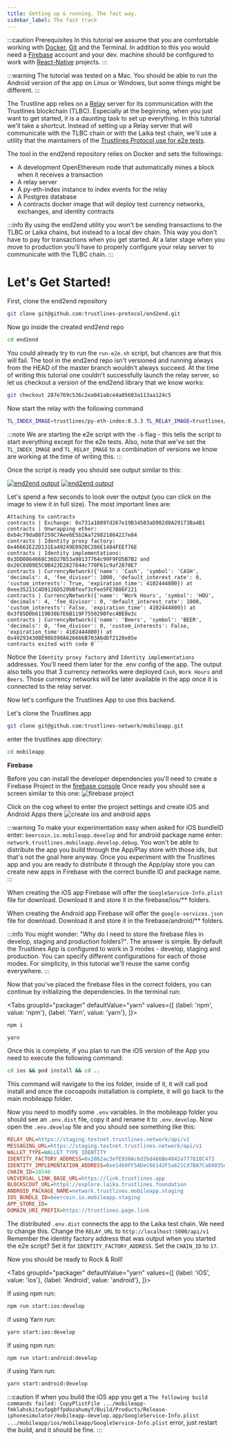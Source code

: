 ```yaml
---
title: Getting up & running. The fast way.
sidebar_label: The fast track
---
```



:::caution Prerequisites
In this tutorial we assume that you are comfortable working with [Docker](https://www.docker.com/), [Git](https://git-scm.com/)
and the Terminal. In addition to this you would need a [Firebase](https://firebase.google.com/) account and your dev. machine should be configured to work
with [React-Native](https://reactnative.dev) projects.
:::

:::warning
The tutorial was tested on a Mac. You should be able to run the Android version of the app on Linux or Windows, but some
things might be different.
:::

The Trustline app relies on a [Relay](/relay/introduction) server for its communication with the Trustlines blockchain (TLBC).
Especially at the beginning, when you just want to get started, it is a daunting task to set up everything.
In this tutorial we'll take a shortcut. Instead of setting up a Relay server that will communicate with the TLBC chain or with
the Laika test chain, we'll use a utility that the maintainers of the [Trustlines Protocol use for e2e tests](https://github.com/trustlines-protocol/end2end).

The tool in the end2end repository relies on Docker and sets the followings:

- A development OpenEthereum node that automatically mines a block when it receives a transaction
- A relay server
- A py-eth-index instance to index events for the relay
- A Postgres database
- A contracts docker image that will deploy test currency networks, exchanges, and identity contracts

:::info
By using the end2end utility you won't be sending transactions to the TLBC or Laika chains, but instead to a local
dev chain. This way you don't have to pay for transactions when you get started. At a later stage when you
move to production you'll have to properly configure your relay server to communicate with the TLBC chain.
:::

# Let's Get Started!

First, clone the end2end repository

```bash
git clone git@github.com:trustlines-protocol/end2end.git
```

Now go inside the created end2end repo

```bash
cd end2end
```

You could already try to run the `run-e2e.sh` script, but chances are that this will fail. The tool in the end2end
repo isn't versioned and running always from the HEAD of the master branch wouldn't always succeed. At the time of
writing this tutorial one couldn't successfully launch the relay server, so let us checkout a version of the end2end
library that we know works:

```bash
git checkout 287e769c536c2ea041a8ce4a05603a113aa124c5
```

Now start the relay with the following command

```bash
TL_INDEX_IMAGE=trustlines/py-eth-index:0.3.3 TL_RELAY_IMAGE=trustlines/relay:0.18.0 ./run-e2e.sh -b
```

:::note
We are starting the e2e script with the `-b` flag - this tells the script to start everything except for the e2e tests.
Also, note that we've set the `TL_INDEX_IMAGE` and `TL_RELAY_IMAGE` to a combination of versions we know are working at
the time of writing this.
:::

Once the script is ready you should see output similar to this:

[![end2end output](./e2e_output_contracts.png)](./e2e_output_contracts.png)
[![end2end output](./e2e_output.png)](./e2e_output.png)

Let's spend a few seconds to look over the output (you can click on the image to view it in full size).
The most important lines are:

````
Attaching to contracts
contracts | Exchange: 0x731a10897d267e19B34503aD902d0A29173Ba4B1
contracts | Unwrapping ether: 0xb4c79daB8f259C7Aee6E5b2Aa729821864227e84
contracts | Identity proxy factory: 0x46662E22D131Ea49249E0920C286E1484FEEf76E
contracts | Identity implementations: 0x3DD0864668C36D27B53a98137764c99F9FD5B7B2 and 0x26C8d09E5C0B423E2827844c770F61c9af2870E7
contracts | CurrencyNetwork({'name': 'Cash', 'symbol': 'CASH', 'decimals': 4, 'fee_divisor': 1000, 'default_interest_rate': 0, 'custom_interests': True, 'expiration_time': 4102444800}) at 0xee35211C4D9126D520bBfeaf3cFee5FE7B86F221
contracts | CurrencyNetwork({'name': 'Work Hours', 'symbol': 'HOU', 'decimals': 4, 'fee_divisor': 0, 'default_interest_rate': 1000, 'custom_interests': False, 'expiration_time': 4102444800}) at 0x3f85D0b6119B38b7E6B119F7550290fec4BE0e3c
contracts | CurrencyNetwork({'name': 'Beers', 'symbol': 'BEER', 'decimals': 0, 'fee_divisor': 0, 'custom_interests': False, 'expiration_time': 4102444800}) at 0x492934308E98b590A626666B703A6dDf2120e85e
contracts exited with code 0```
````

Notice the `Identity proxy factory` and `Identity implementations` addresses. You'll need them later for the .env config
of the app. The output also tells you that 3 currency networks were deployed `Cash`, `Work Hours` and `Beers`. Those
currency networks will be later available in the app once it is connected to the relay server.

Now let's configure the Trustlines App to use this backend.

Let's clone the Trustlines app

```bash
git clone git@github.com:trustlines-network/mobileapp.git
```

enter the trustlines app directory:

```bash
cd mobileapp
```

**Firebase**

Before you can install the developer dependencies you'll need to create a Firebase Project in the [firebase console](https://console.firebase.google.com)
Once ready you should see a screen similar to this one:
![firebase project](./firebase_project.png)

Click on the cog wheel to enter the project settings and create iOS and Android Apps there
![create ios and android apps](./create_ios_android_apps.png)

:::warning
To make your experimentation easy when asked for iOS bundleID enter: `beercoin.io.mobileapp.develop` and for android
package name enter: `network.trustlines.mobileapp.develop.debug`. You won't be able to distribute the app you build
through the App/Play store with those ids, but that's not the goal here anyway. Once you experiment with the
Trustlines app and you are ready to distribute it through the App/play store you can create new apps in Firebase with the
correct bundle ID and package name.
:::

When creating the iOS app Firebase will offer the `GoogleService-Info.plist` file for download. Download it and store it
in the firebase/ios/\*\* folders.

When creating the Android app Firebase will offer the `google-services.json` file for download. Download it and store it
in the firebase/android/\*\* folders.

:::info
You might wonder: "Why do I need to store the firebase files in develop, staging and production folders?".
The answer is simple. By default the Trustlines App is configured to work in 3 modes - develop, staging and production.
You can specify different configurations for each of those modes. For simplicity, in this tutorial we'll reuse
the same config everywhere.
:::

Now that you've placed the firebase files in the correct folders, you can continue by initializing the dependencies. In the
terminal run:

<Tabs
    groupId="packager"
    defaultValue="yarn"
    values={[
        {label: 'npm', value: 'npm'},
        {label: 'Yarn', value: 'yarn'},
    ]}>
<TabItem value="npm">


```bash
npm i
```

</TabItem>
<TabItem value="yarn">


```bash
yarn
```

</TabItem>
</Tabs>


Once this is complete, if you plan to run the iOS version of the App you need to execute the following command:

```bash
cd ios && pod install && cd ..
```

This command will navigate to the ios folder, inside of it, it will call pod install and once the cocoapods installation is
complete, it will go back to the main mobileapp folder.

Now you need to modify some `.env` variables. In the mobileapp folder you should see an `.env.dist`
file, copy it and rename it to `.env.develop`. Now open the `.env.develop` file and you should see something like this:

```ini
RELAY_URL=https://staging.testnet.trustlines.network/api/v1
MESSAGING_URL=https://staging.testnet.trustlines.network/api/v1
WALLET_TYPE=WALLET_TYPE_IDENTITY
IDENTITY_FACTORY_ADDRESS=0x2862ac3efE938Ac6d2bd466Be4842a777818C473
IDENTITY_IMPLEMENTATION_ADDRESS=0xe14b9FF5ADeC66142F5a621Cd7BA7Ca84035d47c
CHAIN_ID=18548
UNIVERSAL_LINK_BASE_URL=https://link.trustlines.app
BLOCKSCOUT_URL=https://explore.laika.trustlines.foundation
ANDROID_PACKAGE_NAME=network.trustlines.mobileapp.staging
IOS_BUNDLE_ID=beercoin.io.mobileapp.staging
APP_STORE_ID=
DOMAIN_URI_PREFIX=https://trustlines.page.link
```

The distributed `.env.dist` connects the app to the Laika test chain. We need to change this. Change the `RELAY_URL` to
`http://localhost:5000/api/v1`
Remember the identity factory address that was output when you started the e2e script? Set it for `IDENTITY_FACTORY_ADDRESS`.
Set the `CHAIN_ID` to `17`.

Now you should be ready to Rock & Roll!

<Tabs
    groupId="packager"
    defaultValue="yarn"
    values={[
        {label: 'iOS', value: 'ios'},
        {label: 'Android', value: 'android'},
    ]}>
<TabItem value="ios">


If using npm run:

```bash
npm run start:ios:develop
```

if using Yarn run:

```bash
yarn start:ios:develop
```

</TabItem>
<TabItem value="android">


If using npm run:

```bash
npm run start:android:develop
```

if using Yarn run:

```bash
yarn start:android:develop
```

</TabItem>
</Tabs>


:::caution
If when you build the iOS app you get a `The following build commands failed: CopyPlistFile .../mobileapp-fmklahskitxufpgbffpdozahumyf/Build/Products/Release-iphonesimulator/mobileapp-develop.app/GoogleService-Info.plist .../mobileapp/ios/mobileapp/GoogleService-Info.plist`
error, just restart the build, and it should be fine.
:::

